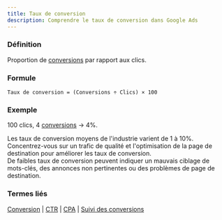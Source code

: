 ```yaml
---
title: Taux de conversion
description: Comprendre le taux de conversion dans Google Ads
---
```



### Définition
Proportion de [conversions](/fr/metrics/conversion) par rapport aux clics.

### Formule
```
Taux de conversion = (Conversions ÷ Clics) × 100
```

### Exemple
100 clics, 4 [conversions](/fr/metrics/conversion) → 4%.

<Aside type="tip">
Les taux de conversion moyens de l'industrie varient de 1 à 10%. Concentrez-vous sur un trafic de qualité et l'optimisation de la page de destination pour améliorer les taux de conversion.
</Aside>

<Aside type="caution">
De faibles taux de conversion peuvent indiquer un mauvais ciblage de mots-clés, des annonces non pertinentes ou des problèmes de page de destination.
</Aside>

### Termes liés
[Conversion](/fr/metrics/conversion) | [CTR](/fr/metrics/ctr) | [CPA](/fr/metrics/cpa) | [Suivi des conversions](/fr/optimization/conversion-tracking)